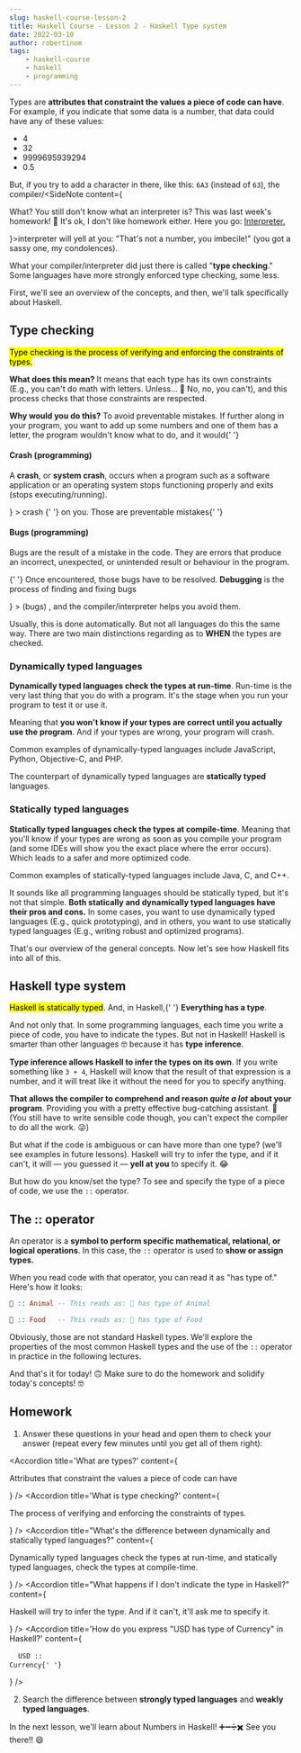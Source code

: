 ```yaml
---
slug: haskell-course-lesson-2
title: Haskell Course - Lesson 2 - Haskell Type system
date: 2022-03-10
author: robertinom
tags:
    - haskell-course
    - haskell
    - programming
---
```


Types are **attributes that constraint the values a piece of code can have**. For example, if you indicate that some data is a number, that data could have any of these values:

-   4
-   32
-   9999695939294
-   0.5

But, if you try to add a character in there, like this: `6A3` (instead of `63`), the compiler/<SideNote content={<p>What? You still don't know what an interpreter is? This was last week's homework! 🤣 It's ok, I don't like homework either. Here you go: <a href='https://en.wikipedia.org/wiki/Interpreter_(computing)' target='_blank'>Interpreter.</a></p>}>interpreter</SideNote> will yell at you: "That's not a number, you imbecile!" (you got a sassy one, my condolences).

What your compiler/interpreter did just there is called "**type checking**." Some languages have more strongly enforced type checking, some less.

First, we'll see an overview of the concepts, and then, we'll talk specifically about Haskell.

## Type checking

<p>
	<mark>
		Type checking is the process of verifying and enforcing the constraints
		of types.
	</mark>
</p>

**What does this mean?** It means that each type has its own constraints (E.g., you can't do math with letters. Unless... 🤔 No, no, you can't), and this process checks that those constraints are respected.

<p>
	<b>Why would you do this?</b> To avoid preventable mistakes. If further
	along in your program, you want to add up some numbers and one of them has a
	letter, the program wouldn't know what to do, and it would{' '}
	<SideNote
		content={
			<div>
				<h4>Crash (programming)</h4>
				<p>
					A <b>crash</b>, or <b>system crash</b>, occurs when a
					program such as a software application or an operating
					system stops functioning properly and exits (stops
					executing/running).
				</p>
			</div>
		}
	>
		crash
	</SideNote>{' '}
	on you. Those are preventable mistakes{' '}
	<SideNote
		content={
			<div>
				<h4>Bugs (programming)</h4>
				<p>
					Bugs are the result of a mistake in the code. They are
					errors that produce an incorrect, unexpected, or unintended
					result or behaviour in the program.
				</p>
				<p>
					{' '}
					Once encountered, those bugs have to be resolved.
					<b>Debugging</b> is the process of finding and fixing bugs
				</p>
			</div>
		}
	>
		(bugs)
	</SideNote>
	, and the compiler/interpreter helps you avoid them.
</p>

Usually, this is done automatically. But not all languages do this the same way. There are two main distinctions regarding as to **WHEN** the types are checked.

### Dynamically typed languages

**Dynamically typed languages check the types at run-time**. Run-time is the very last thing that you do with a program. It's the stage when you run your program to test it or use it.

Meaning that **you won't know if your types are correct until you actually use the program**. And if your types are wrong, your program will crash.

Common examples of dynamically-typed languages include JavaScript, Python, Objective-C, and PHP.

The counterpart of dynamically typed languages are **statically typed** languages.

### Statically typed languages

**Statically typed languages check the types at compile-time**. Meaning that you'll know if your types are wrong as soon as you compile your program (and some IDEs will show you the exact place where the error occurs). Which leads to a safer and more optimized code.

Common examples of statically-typed languages include Java, C, and C++.

It sounds like all programming languages should be statically typed, but it's not that simple. **Both statically and dynamically typed languages have their pros and cons.** In some cases, you want to use dynamically typed languages (E.g., quick prototyping), and in others, you want to use statically typed languages (E.g., writing robust and optimized programs).

That's our overview of the general concepts. Now let's see how Haskell fits into all of this.

## Haskell type system

<p>
	<mark>Haskell is statically typed</mark>. And, in Haskell,{' '}
	<b>Everything has a type</b>.
</p>

<Giff url='https://giphy.com/embed/AO3giAtLPH4MIuugsB' />

And not only that. In some programming languages, each time you write a piece of code, you have to indicate the types. But not in Haskell! Haskell is smarter than other languages 🤓 because it has **type inference**.

**Type inference allows Haskell to infer the types on its own**. If you write something like `3 + 4`, Haskell will know that the result of that expression is a number, and it will treat like it without the need for you to specify anything.

**That allows the compiler to comprehend and reason _quite a lot_ about your program**. Providing you with a pretty effective bug-catching assistant. 💪
(You still have to write sensible code though, you can't expect the compiler to do all the work. 😜)

<Giff url='https://giphy.com/embed/3o7ZesJdQccI0sO3fy' />

But what if the code is ambiguous or can have more than one type? (we'll see examples in future lessons). Haskell will try to infer the type, and if it can't, it will — you guessed it — **yell at you** to specify it. 😂

But how do you know/set the type? To see and specify the type of a piece of code, we use the `::` operator.

## The :: operator

An operator is a **symbol to perform specific mathematical, relational, or logical operations**. In this case, the `::` operator is used to **show or assign types.**

When you read code with that operator, you can read it as "has type of."
Here's how it looks:

```hs
🐬 :: Animal -- This reads as: 🐬 has type of Animal

🥐 :: Food   -- This reads as: 🥐 has type of Food
```

Obviously, those are not standard Haskell types. We'll explore the properties of the most common Haskell types and the use of the `::` operator in practice in the following lectures.

And that's it for today! 🙃 Make sure to do the homework and solidify today's concepts! 🤓

## Homework

1. Answer these questions in your head and open them to check your answer (repeat every few minutes until you get all of them right):

<Accordion
	title='What are types?'
	content={
		<p>Attributes that constraint the values a piece of code can have</p>
	}
/>
<Accordion
	title='What is type checking?'
	content={
		<p>The process of verifying and enforcing the constraints of types.</p>
	}
/>
<Accordion
	title="What's the difference between dynamically and statically typed languages?"
	content={
		<p>
			Dynamically typed languages check the types at run-time, and
			statically typed languages, check the types at compile-time.
		</p>
	}
/>
<Accordion
	title="What happens if I don't indicate the type in Haskell?"
	content={
		<p>
			Haskell will try to infer the type. And if it can't, it'll ask me to
			specify it.
		</p>
	}
/>
<Accordion
	title='How do you express "USD has type of Currency" in Haskell?'
	content={
		<pre>
			<code className='hljs language-hs'>
				USD :: <span className='hljs-type'>Currency</span>{' '}
			</code>
		</pre>
	}
/>

2. Search the difference between **strongly typed languages** and **weakly typed languages**.

In the next lesson, we'll learn about Numbers in Haskell! ➕➖➗✖️ See you there!! 😄
